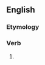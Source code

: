 ==English==

===Etymology===
{{suffix|en|divorce|eth|nocat=1}}

===Verb===
{{head|en|verb form}}

# {{en-archaic third-person singular of|divorce}}